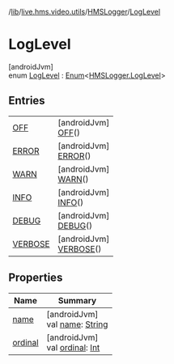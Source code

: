 /[lib](/api-reference/android/v2/home/content)/[live.hms.video.utils](../../index)/[HMSLogger](../index)/[LogLevel](index)

# LogLevel

[androidJvm]\
enum [LogLevel](index) : [Enum](https://kotlinlang.org/api/latest/jvm/stdlib/kotlin/-enum/index.html)<[HMSLogger.LogLevel](index)>

## Entries

|                                 |                                                     |
| ------------------------------- | --------------------------------------------------- |
| [OFF](-o-f-f/index)             | [androidJvm]<br />[OFF](-o-f-f/index)()             |
| [ERROR](-e-r-r-o-r/index)       | [androidJvm]<br />[ERROR](-e-r-r-o-r/index)()       |
| [WARN](-w-a-r-n/index)          | [androidJvm]<br />[WARN](-w-a-r-n/index)()          |
| [INFO](-i-n-f-o/index)          | [androidJvm]<br />[INFO](-i-n-f-o/index)()          |
| [DEBUG](-d-e-b-u-g/index)       | [androidJvm]<br />[DEBUG](-d-e-b-u-g/index)()       |
| [VERBOSE](-v-e-r-b-o-s-e/index) | [androidJvm]<br />[VERBOSE](-v-e-r-b-o-s-e/index)() |

## Properties

| Name                                                  | Summary                                                                                                                                                    |
| ----------------------------------------------------- | ---------------------------------------------------------------------------------------------------------------------------------------------------------- |
| [name](index#870082662%2FProperties%2F-1973928616)    | [androidJvm]<br />val [name](index#870082662%2FProperties%2F-1973928616): [String](https://kotlinlang.org/api/latest/jvm/stdlib/kotlin/-string/index.html) |
| [ordinal](index#-20718312%2FProperties%2F-1973928616) | [androidJvm]<br />val [ordinal](index#-20718312%2FProperties%2F-1973928616): [Int](https://kotlinlang.org/api/latest/jvm/stdlib/kotlin/-int/index.html)    |
